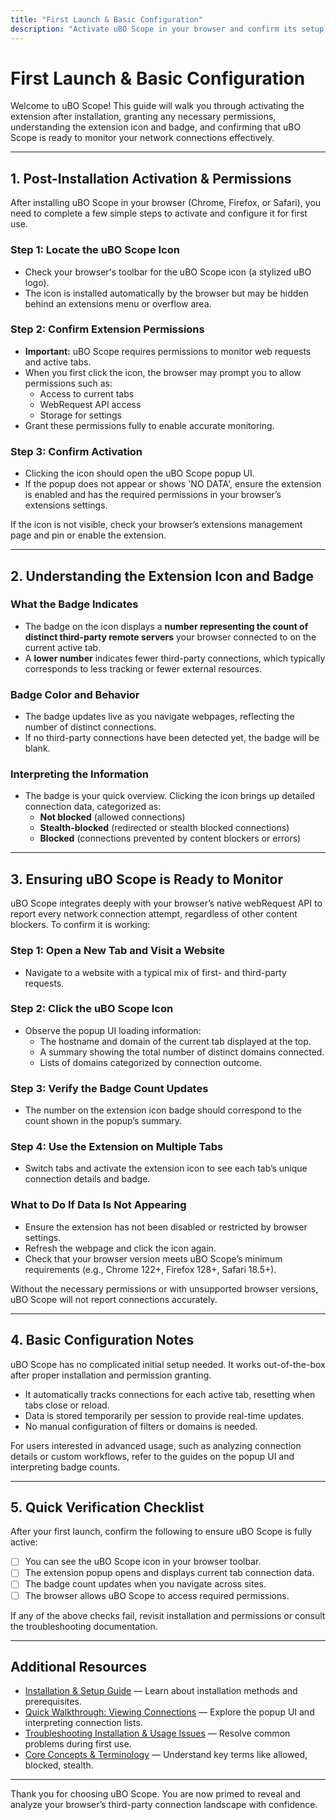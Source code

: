 ```yaml
---
title: "First Launch & Basic Configuration"
description: "Activate uBO Scope in your browser and confirm its setup. This page walks you through any post-installation permissions, explains the extension icon and badge, and shows how to ensure uBO Scope is ready to monitor your network requests."
---
```


# First Launch & Basic Configuration

Welcome to uBO Scope! This guide will walk you through activating the extension after installation, granting any necessary permissions, understanding the extension icon and badge, and confirming that uBO Scope is ready to monitor your network connections effectively.

---

## 1. Post-Installation Activation & Permissions

After installing uBO Scope in your browser (Chrome, Firefox, or Safari), you need to complete a few simple steps to activate and configure it for first use.

### Step 1: Locate the uBO Scope Icon

- Check your browser's toolbar for the uBO Scope icon (a stylized uBO logo).
- The icon is installed automatically by the browser but may be hidden behind an extensions menu or overflow area.

### Step 2: Confirm Extension Permissions

- **Important:** uBO Scope requires permissions to monitor web requests and active tabs.
- When you first click the icon, the browser may prompt you to allow permissions such as:
  - Access to current tabs
  - WebRequest API access
  - Storage for settings
- Grant these permissions fully to enable accurate monitoring.

### Step 3: Confirm Activation

- Clicking the icon should open the uBO Scope popup UI.
- If the popup does not appear or shows 'NO DATA', ensure the extension is enabled and has the required permissions in your browser’s extensions settings.

<Tip>
If the icon is not visible, check your browser’s extensions management page and pin or enable the extension.
</Tip>

---

## 2. Understanding the Extension Icon and Badge

### What the Badge Indicates

- The badge on the icon displays a **number representing the count of distinct third-party remote servers** your browser connected to on the current active tab.
- A **lower number** indicates fewer third-party connections, which typically corresponds to less tracking or fewer external resources.

### Badge Color and Behavior

- The badge updates live as you navigate webpages, reflecting the number of distinct connections.
- If no third-party connections have been detected yet, the badge will be blank.

### Interpreting the Information

- The badge is your quick overview. Clicking the icon brings up detailed connection data, categorized as:
  - **Not blocked** (allowed connections)
  - **Stealth-blocked** (redirected or stealth blocked connections)
  - **Blocked** (connections prevented by content blockers or errors)

---

## 3. Ensuring uBO Scope is Ready to Monitor

uBO Scope integrates deeply with your browser’s native webRequest API to report every network connection attempt, regardless of other content blockers. To confirm it is working:

### Step 1: Open a New Tab and Visit a Website

- Navigate to a website with a typical mix of first- and third-party requests.

### Step 2: Click the uBO Scope Icon

- Observe the popup UI loading information:
  - The hostname and domain of the current tab displayed at the top.
  - A summary showing the total number of distinct domains connected.
  - Lists of domains categorized by connection outcome.

### Step 3: Verify the Badge Count Updates

- The number on the extension icon badge should correspond to the count shown in the popup’s summary.

### Step 4: Use the Extension on Multiple Tabs

- Switch tabs and activate the extension icon to see each tab’s unique connection details and badge.

### What to Do If Data Is Not Appearing

- Ensure the extension has not been disabled or restricted by browser settings.
- Refresh the webpage and click the icon again.
- Check that your browser version meets uBO Scope’s minimum requirements (e.g., Chrome 122+, Firefox 128+, Safari 18.5+).

<Warning>
Without the necessary permissions or with unsupported browser versions, uBO Scope will not report connections accurately.
</Warning>

---

## 4. Basic Configuration Notes

uBO Scope has no complicated initial setup needed. It works out-of-the-box after proper installation and permission granting.

- It automatically tracks connections for each active tab, resetting when tabs close or reload.
- Data is stored temporarily per session to provide real-time updates.
- No manual configuration of filters or domains is needed.

<Note>
For users interested in advanced usage, such as analyzing connection details or custom workflows, refer to the guides on the popup UI and interpreting badge counts.
</Note>

---

## 5. Quick Verification Checklist

After your first launch, confirm the following to ensure uBO Scope is fully active:

- [ ] You can see the uBO Scope icon in your browser toolbar.
- [ ] The extension popup opens and displays current tab connection data.
- [ ] The badge count updates when you navigate across sites.
- [ ] The browser allows uBO Scope to access required permissions.

If any of the above checks fail, revisit installation and permissions or consult the troubleshooting documentation.

---

## Additional Resources

- [Installation & Setup Guide](/getting-started/setup-installation/installing) — Learn about installation methods and prerequisites.
- [Quick Walkthrough: Viewing Connections](/getting-started/getting-using/quick-usage) — Explore the popup UI and interpreting connection lists.
- [Troubleshooting Installation & Usage Issues](/getting-started/getting-using/troubleshooting) — Resolve common problems during first use.
- [Core Concepts & Terminology](/overview/architecture-concepts/core-terminology) — Understand key terms like allowed, blocked, stealth.

---

Thank you for choosing uBO Scope. You are now primed to reveal and analyze your browser’s third-party connection landscape with confidence.
